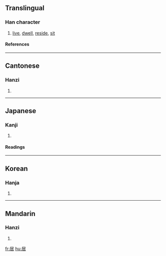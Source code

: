 ==Translingual==
===Han character===
{{Han char|rn=44|rad=尸|as=05|sn=8|four=7726<sub>4</sub>|canj=尸十口 (SJR)}}
# [[live]], [[dwell]], [[reside]], [[sit]]
====References====
{{Han ref|kx=0300.300|dkj=07663|dj=0597.080|hdz=20968.040|uh=5C45|ud=23621|bh=A97E|bd=43390}}
----
==Cantonese==
===Hanzi===
{{yue-hanzi|jyut=|y=geui1}}
# {{defn|Cantonese}}
----
== Japanese ==
===Kanji===
{{ja-kanji|grade=5|rs=尸05}}
# {{defn|Japanese}} 
====Readings====
{{ja-readings|on=[[きょ]] (''[[kyo]]''), [[き]] (''[[ki]]'')|kun=[[いる]] ([[居る]], ''[[iru]]''), [[おる]] ([[居る]], ''[[oru]]''), [[おく]] (''[[oku]]'')}}
----
==Korean==
===Hanja===
{{ko-hanja|hangeul=[[거]], [[기]]|rv=geo, gi|mr=kŏ, ki}}
# {{defn|Korean}}
----
==Mandarin==
===Hanzi===
{{cmn-hanzi|pin=[[jū]] ([[ju1]])|wg=chü<sup>1</sup>}}
# {{defn|Mandarin}}

[[fr:居]]
[[hu:居]]